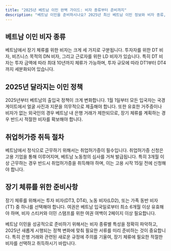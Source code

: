```yaml
---
title: "2025년 베트남 이민 완벽 가이드: 비자 종류부터 준비까지"
description: "베트남 이민을 준비하시나요? 2025년 최신 베트남 이민 정보와 비자 종류, 취업허가증 발급 절차까지 한눈에 알아보세요."
---
```


## 베트남 이민 비자 종류

베트남에서 장기 체류를 위한 비자는 크게 세 가지로 구분됩니다. 투자자를 위한 DT 비자, 비즈니스 목적의 DN 비자, 그리고 근로자를 위한 LD 비자가 있습니다. 특히 DT 비자는 투자 금액에 따라 최대 10년까지 체류가 가능하며, 투자 규모에 따라 DT1부터 DT4까지 세분화되어 있습니다.

## 2025년 달라지는 이민 정책

2025년부터 베트남의 출입국 정책이 크게 변화합니다. 1월 1일부터 모든 입국자는 국경 게이트에서 얼굴 사진과 지문을 의무적으로 제출해야 합니다. 또한 유효한 거주증이나 비자가 없는 외국인의 경우 베트남 내 은행 거래가 제한되므로, 장기 체류를 계획하는 경우 반드시 적절한 비자를 확보해야 합니다.

## 취업허가증 취득 절차

베트남에서 정식으로 근무하기 위해서는 취업허가증이 필수입니다. 취업허가증 신청은 고용 기업을 통해 이루어지며, 베트남 노동청의 심사를 거쳐 발급됩니다. 특히 3개월 이상 근무하는 경우 반드시 취업허가증을 취득해야 하며, 이는 고용 시작 15일 전에 신청해야 합니다.

## 장기 체류를 위한 준비사항

장기 체류를 위해서는 투자 비자(DT3, DT4), 노동 비자(LD2), 또는 가족 동반 비자(TT) 중 하나를 선택해야 합니다. 여권은 베트남 입국일로부터 최소 6개월 이상 유효해야 하며, 비자 스티커와 이민 스탬프를 위한 여권 여백이 2페이지 이상 필요합니다.

베트남 이민을 성공적으로 준비하기 위해서는 비자 종류별 특성을 정확히 파악하고, 2025년 새롭게 시행되는 정책 변화에 맞춰 필요한 서류를 미리 준비하는 것이 중요합니다. 특히 은행 거래와 관련된 새로운 규정에 주의를 기울여, 장기 체류에 필요한 적절한 비자를 선택하고 취득하시기 바랍니다.